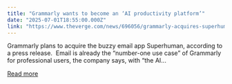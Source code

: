 ```yaml
---
title: "Grammarly wants to become an ‘AI productivity platform’"
date: "2025-07-01T18:55:00.000Z"
link: "https://www.theverge.com/news/696056/grammarly-acquires-superhuman-email-app-ai-platform"
---
```


Grammarly plans to acquire the buzzy email app Superhuman, according to a press release. 
Email is already the “number-one use case” of Grammarly for professional users, the company says, with “the AI...

[Read more](https://www.theverge.com/news/696056/grammarly-acquires-superhuman-email-app-ai-platform)
